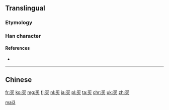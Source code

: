 {{also|買}}
==Translingual==
{{stroke order}}

===Etymology===
{{Han simp|買|t=买}}

===Han character===
{{Han char|rn=5|rad=乙|as=05|sn=6|four=17430/17804|canj=NYK|ids=⿱乛头}}

====References====
* {{Han ref|kx=0084.141|hdz=10053.100|uh=4E70|ud=20080}}

----

==Chinese==
{{zh-see|買}}

[[Category:Beginning Mandarin|mai3]]

[[fr:买]]
[[ko:买]]
[[mg:买]]
[[fj:买]]
[[nl:买]]
[[ja:买]]
[[pl:买]]
[[ta:买]]
[[chr:买]]
[[uk:买]]
[[zh:买]]